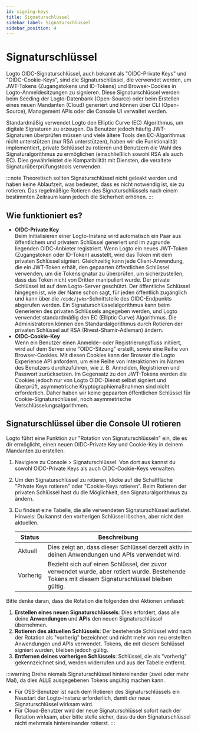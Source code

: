 ```yaml
---
id: signing-keys
title: Signaturschlüssel
sidebar_label: Signaturschlüssel
sidebar_position: 4
---
```


# Signaturschlüssel

Logto OIDC-Signaturschlüssel, auch bekannt als "OIDC-Private Keys" und "OIDC-Cookie-Keys", sind die Signaturschlüssel, die verwendet werden, um JWT-Tokens (Zugangstokens und ID-Tokens) und Browser-Cookies in Logto-Anmeldesitzungen zu signieren. Diese Signaturschlüssel werden beim Seeding der Logto-Datenbank (Open-Source) oder beim Erstellen eines neuen Mandanten (Cloud) generiert und können über CLI (Open-Source), Management APIs oder die Console UI verwaltet werden.

Standardmäßig verwendet Logto den Elliptic Curve (EC) Algorithmus, um digitale Signaturen zu erzeugen. Da Benutzer jedoch häufig JWT-Signaturen überprüfen müssen und viele ältere Tools den EC-Algorithmus nicht unterstützen (nur RSA unterstützen), haben wir die Funktionalität implementiert, private Schlüssel zu rotieren und Benutzern die Wahl des Signaturalgorithmus zu ermöglichen (einschließlich sowohl RSA als auch EC). Dies gewährleistet die Kompatibilität mit Diensten, die veraltete Signaturüberprüfungstools verwenden.

:::note
Theoretisch sollten Signaturschlüssel nicht geleakt werden und haben keine Ablaufzeit, was bedeutet, dass es nicht notwendig ist, sie zu rotieren. Das regelmäßige Rotieren des Signaturschlüssels nach einem bestimmten Zeitraum kann jedoch die Sicherheit erhöhen.
:::

## Wie funktioniert es?

- **OIDC-Private Key**  
  Beim Initialisieren einer Logto-Instanz wird automatisch ein Paar aus öffentlichem und privatem Schlüssel generiert und im zugrunde liegenden OIDC-Anbieter registriert. Wenn Logto ein neues JWT-Token (Zugangstoken oder ID-Token) ausstellt, wird das Token mit dem privaten Schlüssel signiert. Gleichzeitig kann jede Client-Anwendung, die ein JWT-Token erhält, den gepaarten öffentlichen Schlüssel verwenden, um die Tokensignatur zu überprüfen, um sicherzustellen, dass das Token nicht von Dritten manipuliert wurde. Der private Schlüssel ist auf dem Logto-Server geschützt. Der öffentliche Schlüssel hingegen ist, wie der Name schon sagt, für jeden öffentlich zugänglich und kann über die `/oidc/jwks`-Schnittstelle des OIDC-Endpunkts abgerufen werden. Ein Signaturschlüsselalgorithmus kann beim Generieren des privaten Schlüssels angegeben werden, und Logto verwendet standardmäßig den EC (Elliptic Curve) Algorithmus. Die Administratoren können den Standardalgorithmus durch Rotieren der privaten Schlüssel auf RSA (Rivest-Shamir-Adleman) ändern.
- **OIDC-Cookie-Key**  
  Wenn ein Benutzer einen Anmelde- oder Registrierungsfluss initiiert, wird auf dem Server eine "OIDC-Sitzung" erstellt, sowie eine Reihe von Browser-Cookies. Mit diesen Cookies kann der Browser die Logto Experience API anfordern, um eine Reihe von Interaktionen im Namen des Benutzers durchzuführen, wie z. B. Anmelden, Registrieren und Passwort zurücksetzen. Im Gegensatz zu den JWT-Tokens werden die Cookies jedoch nur von Logto OIDC-Dienst selbst signiert und überprüft, asymmetrische Kryptographiemaßnahmen sind nicht erforderlich. Daher haben wir keine gepaarten öffentlichen Schlüssel für Cookie-Signaturschlüssel, noch asymmetrische Verschlüsselungsalgorithmen.

## Signaturschlüssel über die Console UI rotieren

Logto führt eine Funktion zur "Rotation von Signaturschlüsseln" ein, die es dir ermöglicht, einen neuen OIDC-Private Key und Cookie-Key in deinem Mandanten zu erstellen.

1. Navigiere zu <CloudLink to="/signing-keys">Console > Signaturschlüssel</CloudLink>. Von dort aus kannst du sowohl OIDC-Private Keys als auch OIDC-Cookie-Keys verwalten.
2. Um den Signaturschlüssel zu rotieren, klicke auf die Schaltfläche "Private Keys rotieren" oder "Cookie-Keys rotieren". Beim Rotieren der privaten Schlüssel hast du die Möglichkeit, den Signaturalgorithmus zu ändern.
3. Du findest eine Tabelle, die alle verwendeten Signaturschlüssel auflistet. Hinweis: Du kannst den vorherigen Schlüssel löschen, aber nicht den aktuellen.

   | Status   | Beschreibung                                                                                                                                    |
   | -------- | ----------------------------------------------------------------------------------------------------------------------------------------------- |
   | Aktuell  | Dies zeigt an, dass dieser Schlüssel derzeit aktiv in deinen Anwendungen und APIs verwendet wird.                                               |
   | Vorherig | Bezieht sich auf einen Schlüssel, der zuvor verwendet wurde, aber rotiert wurde. Bestehende Tokens mit diesem Signaturschlüssel bleiben gültig. |

Bitte denke daran, dass die Rotation die folgenden drei Aktionen umfasst:

1. **Erstellen eines neuen Signaturschlüssels**: Dies erfordert, dass alle deine **Anwendungen** und **APIs** den neuen Signaturschlüssel übernehmen.
2. **Rotieren des aktuellen Schlüssels**: Der bestehende Schlüssel wird nach der Rotation als "vorherig" bezeichnet und nicht mehr von neu erstellten Anwendungen und APIs verwendet. Tokens, die mit diesem Schlüssel signiert wurden, bleiben jedoch gültig.
3. **Entfernen deines vorherigen Schlüssels**: Schlüssel, die als "vorherig" gekennzeichnet sind, werden widerrufen und aus der Tabelle entfernt.

:::warning
Drehe niemals Signaturschlüssel hintereinander (zwei oder mehr Mal), da dies ALLE ausgegebenen Tokens ungültig machen kann.

- Für OSS-Benutzer ist nach dem Rotieren des Signaturschlüssels ein Neustart der Logto-Instanz erforderlich, damit der neue Signaturschlüssel wirksam wird.
- Für Cloud-Benutzer wird der neue Signaturschlüssel sofort nach der Rotation wirksam, aber bitte stelle sicher, dass du den Signaturschlüssel nicht mehrmals hintereinander rotierst.
  :::
